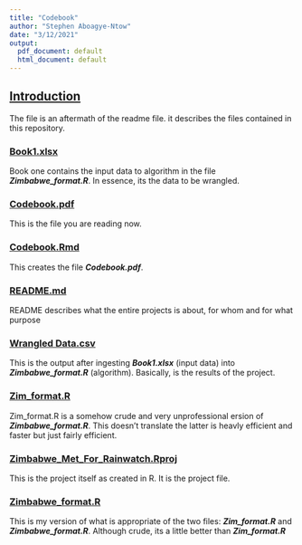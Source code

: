 ```yaml
---
title: "Codebook"
author: "Stephen Aboagye-Ntow"
date: "3/12/2021"
output:
  pdf_document: default
  html_document: default
---
```


## [Introduction]{.ul}

The file is an aftermath of the readme file. it describes the files contained in this repository.

### [Book1.xlsx]{.ul}

Book one contains the input data to algorithm in the file ***Zimbabwe_format.R***. In essence, its the data to be wrangled.

### [Codebook.pdf]{.ul}

This is the file you are reading now.

### [Codebook.Rmd]{.ul}

This creates the file ***Codebook.pdf***.

### [README.md]{.ul}

README describes what the entire projects is about, for whom and for what purpose

### [Wrangled Data.csv]{.ul}

This is the output after ingesting ***Book1.xlsx*** (input data) into ***Zimbabwe_format.R*** (algorithm). Basically, is the results of the project.

### [Zim_format.R]{.ul}

Zim_format.R is a somehow crude and very unprofessional ersion of ***Zimbabwe_format.R***. This doesn't translate the latter is heavly efficient and faster but just fairly efficient.

### [Zimbabwe_Met_For_Rainwatch.Rproj]{.ul}

This is the project itself as created in R. It is the project file.

### [Zimbabwe_format.R]{.ul}

This is my version of what is appropriate of the two files: ***Zim_format.R*** and ***Zimbabwe_format.R***. Although crude, its a little better than ***Zim_format.R***
